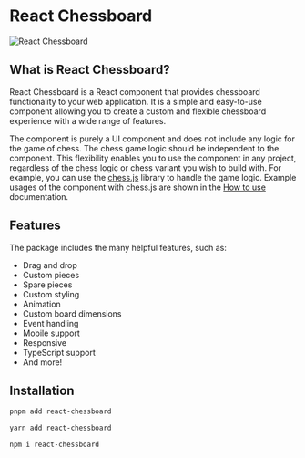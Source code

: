 
<Meta title="Get started" />

<div style={{ display: "flex", justifyContent: "center" }}>
  <h1>React Chessboard</h1>
</div>

<div
  style={{
    display: "flex",
    justifyContent: "center",
    marginBottom: "3rem",
  }}
>
  <img
    src="chessboard.png"
    alt="React Chessboard"
    style={{ maxWidth: "400px", width: "100%" }}
  />
</div>

## What is React Chessboard?

React Chessboard is a React component that provides chessboard functionality to your web application. It is a simple and easy-to-use component allowing you to create a custom and flexible chessboard experience with a wide range of features.

The component is purely a UI component and does not include any logic for the game of chess. The chess game logic should be independent to the component. This flexibility enables you to use the component in any project, regardless of the chess logic or chess variant you wish to build with. For example, you can use the [chess.js](https://www.npmjs.com/package/chess.js) library to handle the game logic. Example usages of the component with chess.js are shown in the [How to use](../?path=/docs/how-to-use--docs) documentation.

## Features

The package includes the many helpful features, such as:

- Drag and drop
- Custom pieces
- Spare pieces
- Custom styling
- Animation
- Custom board dimensions
- Event handling
- Mobile support
- Responsive
- TypeScript support
- And more!

## Installation

```bash
pnpm add react-chessboard
```

```bash
yarn add react-chessboard
```

```bash
npm i react-chessboard
```
